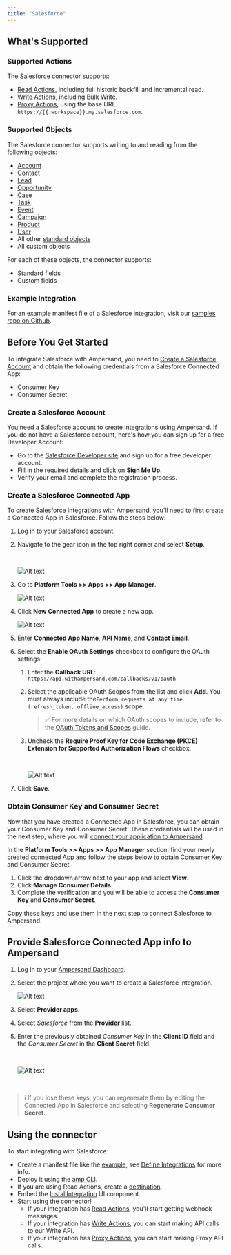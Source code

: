 ```yaml
---
title: "Salesforce"
---
```

## What's Supported

### Supported Actions

The Salesforce connector supports:
- [Read Actions](/define-integrations/read-actions), including full historic backfill and incremental read.
- [Write Actions](/define-integrations/write-actions), including Bulk Write.
- [Proxy Actions](/define-integrations/proxy-actions), using the base URL `https://{{.workspace}}.my.salesforce.com`.

### Supported Objects

The Salesforce connector supports writing to and reading from the following objects:
- [Account](https://developer.salesforce.com/docs/atlas.en-us.object_reference.meta/object_reference/sforce_api_objects_account.htm)
- [Contact](https://developer.salesforce.com/docs/atlas.en-us.object_reference.meta/object_reference/sforce_api_objects_contact.htm)
- [Lead](https://developer.salesforce.com/docs/atlas.en-us.object_reference.meta/object_reference/sforce_api_objects_lead.htm)
- [Opportunity](https://developer.salesforce.com/docs/atlas.en-us.object_reference.meta/object_reference/sforce_api_objects_opportunity.htm)
- [Case](https://developer.salesforce.com/docs/atlas.en-us.object_reference.meta/object_reference/sforce_api_objects_case.htm)
- [Task](https://developer.salesforce.com/docs/atlas.en-us.object_reference.meta/object_reference/sforce_api_objects_task.htm)
- [Event](https://developer.salesforce.com/docs/atlas.en-us.object_reference.meta/object_reference/sforce_api_objects_event.htm)
- [Campaign](https://developer.salesforce.com/docs/atlas.en-us.object_reference.meta/object_reference/sforce_api_objects_campaign.htm)
- [Product](https://developer.salesforce.com/docs/atlas.en-us.object_reference.meta/object_reference/sforce_api_objects_product.htm)
- [User](https://developer.salesforce.com/docs/atlas.en-us.object_reference.meta/object_reference/sforce_api_objects_user.htm)
- All other [standard objects](https://developer.salesforce.com/docs/atlas.en-us.object_reference.meta/object_reference/sforce_api_objects_list.htm)
- All custom objects

For each of these objects, the connector supports:
- Standard fields
- Custom fields 

### Example Integration

For an example manifest file of a Salesforce integration, visit our [samples repo on Github](https://github.com/amp-labs/samples/blob/main/salesforce/amp.yaml).

## Before You Get Started

To integrate Salesforce with Ampersand, you need to [Create a Salesforce Account](https://docs.withampersand.com/docs/salesforce-guide#create-a-salesforce-account) and obtain the following credentials from a Salesforce Connected App:

- Consumer Key
- Consumer Secret

### Create a Salesforce Account

You need a Salesforce account to create integrations using Ampersand. If you do not have a Salesforce account, here's how you can sign up for a free Developer Account:

- Go to the [Salesforce Developer site](https://developer.salesforce.com/signup) and sign up for a free developer account.
- Fill in the required details and click on **Sign Me Up**.
- Verify your email and complete the registration process.

### Create a Salesforce Connected App

To create Salesforce integrations with Ampersand, you'll need to first create a Connected App in Salesforce. Follow the steps below:

1. Log in to your Salesforce account.

2. Navigate to the gear icon in the top right corner and select **Setup**.

   <br />

   ![Alt text](/images/provider-guides/e8dc5f2-setup.gif)

3. Go to **Platform Tools >> Apps >> App Manager**.

   ![Alt text](/images/provider-guides/9db9ed9-appmanager.gif)

4. Click **New Connected App** to create a new app.  

   ![Alt text](/images/provider-guides/54ead97-connectedapp.gif)

5. Enter  **Connected App Name**, **API Name**, and **Contact Email**.

6. Select the **Enable OAuth Settings** checkbox to configure the OAuth settings:

   1. Enter the **Callback URL**: `https://api.withampersand.com/callbacks/v1/oauth`
   2. Select the applicable OAuth Scopes from the list and click **Add**. You must always include the`Perform requests at any time (refresh_token, offline_access)` scope.
      > ✅ For more details on which OAuth scopes to include, refer to the [OAuth Tokens and Scopes](https://help.salesforce.com/s/articleView?id=sf.remoteaccess_oauth_tokens_scopes.htm&language=en_US&type=5)   guide.
   3. Uncheck the **Require Proof Key for Code Exchange (PKCE) Extension for Supported Authorization Flows** checkbox.

      <br />

      ![Alt text](/images/provider-guides/fb527e1-oauth.gif)

7. Click **Save**.

### Obtain Consumer Key and Consumer Secret

Now that you have created a Connected App in Salesforce, you can obtain your Consumer Key and Consumer Secret. These credentials will be used in the next step, where you will [connect your application to Ampersand](https://docs.withampersand.com/docs/salesforce-guide#connecting--salesforce-to-ampersand) .

In the **Platform Tools >> Apps >> App Manager** section, find your newly created connected App and follow the steps below to obtain Consumer Key and Consumer Secret. 

1. Click the dropdown arrow next to your app and select **View**.
2. Click **Manage Consumer Details**.
3. Complete the verification and you will be able to access the **Consumer Key** and **Consumer Secret**. 

Copy these keys and use them in the next step to connect Salesforce to Ampersand.

## Provide Salesforce Connected App info to Ampersand

1. Log in to your [Ampersand Dashboard](https://dashboard.withampersand.com).

2. Select the project where you want to create a Salesforce integration.

   ![Alt text](/images/provider-guides/dd47b7a-Ampersand.png)

3. Select **Provider apps**.

4. Select _Salesforce_ from the **Provider** list. 

5. Enter the previously obtained _Consumer Key_ in the **Client ID** field and the _Consumer Secret_ in the **Client Secret** field.

   <br />

   ![Alt text](/images/provider-guides/eb0711b-clientid.gif)

<br />

> ℹ️ If you lose these keys, you can regenerate them by editing the Connected App in Salesforce and selecting **Regenerate Consumer Secret**.

## Using the connector

To start integrating with Salesforce:
- Create a manifest file like the [example](https://github.com/amp-labs/samples/blob/main/salesforce/amp.yaml), see [Define Integrations](/define-integrations/overview) for more info.
- Deploy it using the [amp CLI](/cli/overview).
- If you are using Read Actions, create a [destination](/destinations).
- Embed the [InstallIntegration](/embeddable-ui-components#install-integration) UI component.
- Start using the connector!
   - If your integration has [Read Actions](/define-integrations/read-actions), you'll start getting webhook messages.
   - If your integration has [Write Actions](/define-integrations/write-actions), you can start making API calls to our Write API.
   - If your integration has [Proxy Actions](/define-integrations/proxy-actions), you can start making Proxy API calls.
